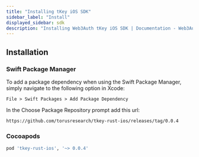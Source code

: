 ```yaml
---
title: "Installing tKey iOS SDK"
sidebar_label: "Install"
displayed_sidebar: sdk
description: "Installing Web3Auth tKey iOS SDK | Documentation - Web3Auth"
---
```


## Installation

### Swift Package Manager

To add a package dependency when using the Swift Package Manager, simply navigate to the following option in Xcode:

`File > Swift Packages > Add Package Dependency`

In the Choose Package Repository prompt add this url:

```sh
https://github.com/torusresearch/tkey-rust-ios/releases/tag/0.0.4
```

### Cocoapods

```sh
pod 'tkey-rust-ios', '~> 0.0.4'
```
